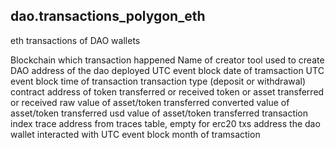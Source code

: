 ## dao.transactions_polygon_eth 
eth transactions of DAO wallets 


<ParamField path="blockchain">
Blockchain which transaction happened
</ParamField>
<ParamField path="dao_creator_tool">
Name of creator tool used to create DAO
</ParamField>
<ParamField path="dao">
address of the dao deployed
</ParamField>
<ParamField path="dao_wallet_address">

</ParamField>
<ParamField path="block_date">
UTC event block date of tramsaction
</ParamField>
<ParamField path="block_time">
UTC event block time of transaction
</ParamField>
<ParamField path="tx_type">
transaction type (deposit or withdrawal)
</ParamField>
<ParamField path="asset_contract_address">
contract address of token transferred or received
</ParamField>
<ParamField path="asset">
token or asset transferred or received
</ParamField>
<ParamField path="raw_value">
raw value of asset/token transferred
</ParamField>
<ParamField path="value">
converted value of asset/token transferred
</ParamField>
<ParamField path="usd_value">
usd value of asset/token transferred
</ParamField>
<ParamField path="tx_hash">

</ParamField>
<ParamField path="tx_index">
transaction index
</ParamField>
<ParamField path="trace_address">
trace address from traces table, empty for erc20 txs
</ParamField>
<ParamField path="address_interacted_with">
address the dao wallet interacted with
</ParamField>
<ParamField path="block_month">
UTC event block month of tramsaction
</ParamField>
